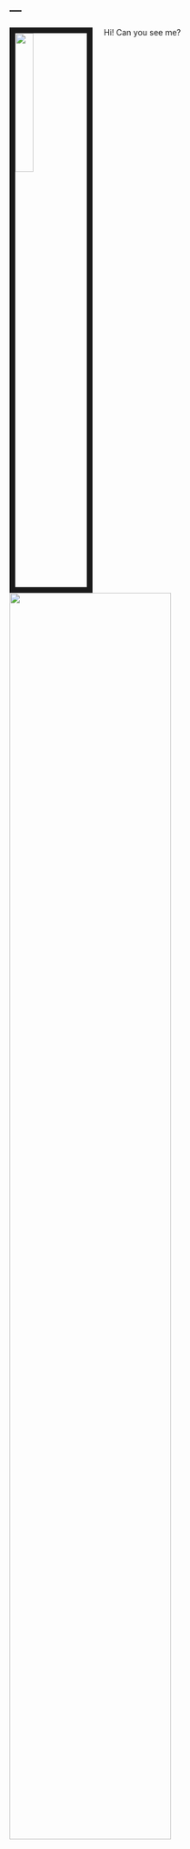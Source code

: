 ---
---

<link rel="stylesheet" href="styles.css" type="text/css">

<img src="picture/h1b.jpg" style="width:25%; border:10px solid; margin-right: 20px" align="left">


Hi! Can you see me?

<img src="./picture/H1B homepage.jfif" style="width:75%">

